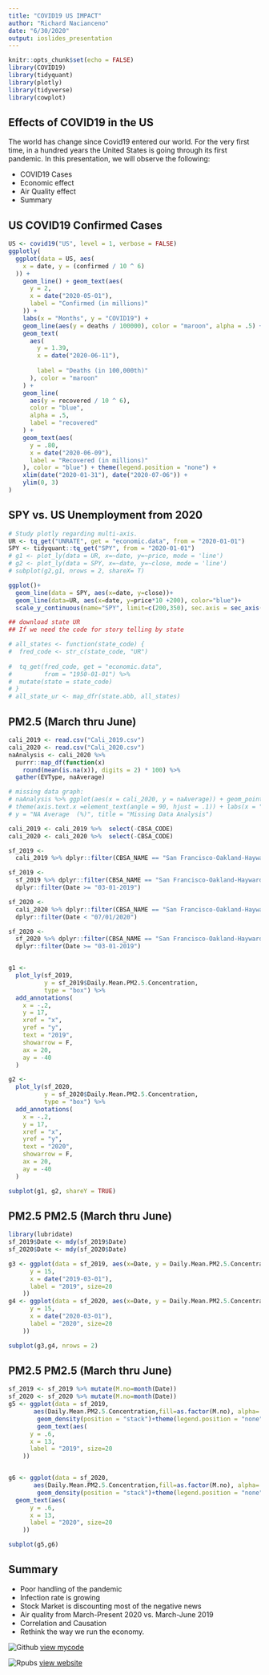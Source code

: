 ```yaml
---
title: "COVID19 US IMPACT"
author: "Richard Nacianceno"
date: "6/30/2020"
output: ioslides_presentation
---
```


```r
knitr::opts_chunk$set(echo = FALSE)
library(COVID19)
library(tidyquant)
library(plotly)
library(tidyverse)
library(cowplot)
```

## Effects of COVID19 in the US

The world has change since Covid19 entered our world.  For the very first time, in a hundred years the United States is going through its first pandemic. In this presentation, we will observe the following:

- COVID19 Cases
- Economic effect
- Air Quality effect
- Summary

## US COVID19 Confirmed Cases 

```r
US <- covid19("US", level = 1, verbose = FALSE)
ggplotly(
  ggplot(data = US, aes(
    x = date, y = (confirmed / 10 ^ 6)
  )) +
    geom_line() + geom_text(aes(
      y = 2,
      x = date("2020-05-01"),
      label = "Confirmed (in millions)"
    )) +
    labs(x = "Months", y = "COVID19") +
    geom_line(aes(y = deaths / 100000), color = "maroon", alpha = .5) +
    geom_text(
      aes(
        y = 1.39,
        x = date("2020-06-11"),
        
        label = "Deaths (in 100,000th)"
      ), color = "maroon"
    ) +
    geom_line(
      aes(y = recovered / 10 ^ 6),
      color = "blue",
      alpha = .5,
      label = "recovered"
    ) +
    geom_text(aes(
      y = .80,
      x = date("2020-06-09"),
      label = "Recovered (in millions)"
    ), color = "blue") + theme(legend.position = "none") + 
    xlim(date("2020-01-31"), date("2020-07-06")) +
    ylim(0, 3)
)
```

## SPY vs. US Unemployment from 2020

```r
# Study plotly regarding multi-axis. 
UR <- tq_get("UNRATE", get = "economic.data", from = "2020-01-01")
SPY <- tidyquant::tq_get("SPY", from = "2020-01-01")
# g1 <- plot_ly(data = UR, x=~date, y=~price, mode = 'line')
# g2 <- plot_ly(data = SPY, x=~date, y=~close, mode = 'line')
# subplot(g2,g1, nrows = 2, shareX= T)

ggplot()+
  geom_line(data = SPY, aes(x=date, y=close))+
  geom_line(data=UR, aes(x=date, y=price*10 +200), color="blue")+
  scale_y_continuous(name="SPY", limit=c(200,350), sec.axis = sec_axis(trans = ~(.-200)/10, name="UR"))+theme(axis.text.y.right = element_text(color="blue"), axis.title.y.right = element_text(color = "blue")  )
```


```r
## download state UR
## If we need the code for story telling by state

# all_states <- function(state_code) {
#  fred_code <- str_c(state_code, "UR")
  
#  tq_get(fred_code, get = "economic.data",
#         from = "1950-01-01") %>%
#  mutate(state = state_code)  
# }
# all_state_ur <- map_dfr(state.abb, all_states)
```

## PM2.5 (March thru June)

```r
cali_2019 <- read.csv("Cali_2019.csv")
cali_2020 <- read.csv("Cali_2020.csv")
naAnalysis <- cali_2020 %>%
  purrr::map_df(function(x)
    round(mean(is.na(x)), digits = 2) * 100) %>%
  gather(EVType, naAverage)

# missing data graph:
# naAnalysis %>% ggplot(aes(x = cali_2020, y = naAverage)) + geom_point(aes(reorder(EVType, naAverage))) + 
# theme(axis.text.x =element_text(angle = 90, hjust = .1)) + labs(x = "Event Type",
# y = "NA Average  (%)", title = "Missing Data Analysis")
```


```r
cali_2019 <- cali_2019 %>%  select(-CBSA_CODE)
cali_2020 <- cali_2020 %>%  select(-CBSA_CODE)

sf_2019 <-
  cali_2019 %>% dplyr::filter(CBSA_NAME == "San Francisco-Oakland-Hayward, CA") %>% dplyr::filter(Date < "07/01/2019")

sf_2019 <-
  sf_2019 %>% dplyr::filter(CBSA_NAME == "San Francisco-Oakland-Hayward, CA") %>% 
  dplyr::filter(Date >= "03-01-2019")

sf_2020 <-
  cali_2020 %>% dplyr::filter(CBSA_NAME == "San Francisco-Oakland-Hayward, CA") %>% 
  dplyr::filter(Date < "07/01/2020")

sf_2020 <-
  sf_2020 %>% dplyr::filter(CBSA_NAME == "San Francisco-Oakland-Hayward, CA") %>% 
  dplyr::filter(Date >= "03-01-2019")


g1 <-
  plot_ly(sf_2019,
          y = sf_2019$Daily.Mean.PM2.5.Concentration,
          type = "box") %>%
  add_annotations(
    x = -.2,
    y = 17,
    xref = "x",
    yref = "y",
    text = "2019",
    showarrow = F,
    ax = 20,
    ay = -40
  )

g2 <-
  plot_ly(sf_2020,
          y = sf_2020$Daily.Mean.PM2.5.Concentration,
          type = "box") %>%
  add_annotations(
    x = -.2,
    y = 17,
    xref = "x",
    yref = "y",
    text = "2020",
    showarrow = F,
    ax = 20,
    ay = -40
  )

subplot(g1, g2, shareY = TRUE)
```

## PM2.5  PM2.5 (March thru June)

```r
library(lubridate)
sf_2019$Date <- mdy(sf_2019$Date) 
sf_2020$Date <- mdy(sf_2020$Date)
```


```r
g3 <- ggplot(data = sf_2019, aes(x=Date, y = Daily.Mean.PM2.5.Concentration))+geom_line()+geom_smooth()+ geom_text(aes(
      y = 15,
      x = date("2019-03-01"),
      label = "2019", size=20
    ))
g4 <- ggplot(data = sf_2020, aes(x=Date, y = Daily.Mean.PM2.5.Concentration))+geom_line()+geom_smooth(data = sf_2020,  se=T)+geom_text(aes(
      y = 15,
      x = date("2020-03-01"),
      label = "2020", size=20
    ))

subplot(g3,g4, nrows = 2)
```

## PM2.5  PM2.5 (March thru June)

```r
sf_2019 <- sf_2019 %>% mutate(M.no=month(Date))
sf_2020 <- sf_2020 %>% mutate(M.no=month(Date))
g5 <- ggplot(data = sf_2019, 
       aes(Daily.Mean.PM2.5.Concentration,fill=as.factor(M.no), alpha=.5))+
        geom_density(position = "stack")+theme(legend.position = "none")+ylim(0,.7)+xlim(0,16)+
        geom_text(aes(
      y = .6,
      x = 13,
      label = "2019", size=20
    ))


g6 <- ggplot(data = sf_2020, 
       aes(Daily.Mean.PM2.5.Concentration,fill=as.factor(M.no), alpha=.5))+
        geom_density(position = "stack")+theme(legend.position = "none")+ylim(0,.7)+xlim(0,16)+
  geom_text(aes(
      y = .6,
      x = 13,
      label = "2020", size=20
    ))

subplot(g5,g6)
```

## Summary

- Poor handling of the pandemic
- Infection rate is growing
- Stock Market is discounting most of the negative news
- Air quality from March-Present 2020 vs. March-June 2019 
- Correlation and Causation
- Rethink the way we run the economy. 

![Github](./Octocat.png) [view mycode](https://github.com/ranalytica/QuantifiedSelfMovement){target="_blank"} 

![Rpubs](./rpubs.png) [view website](https://rpubs.com/Ranalytica/Covid19_Shockwave)


















